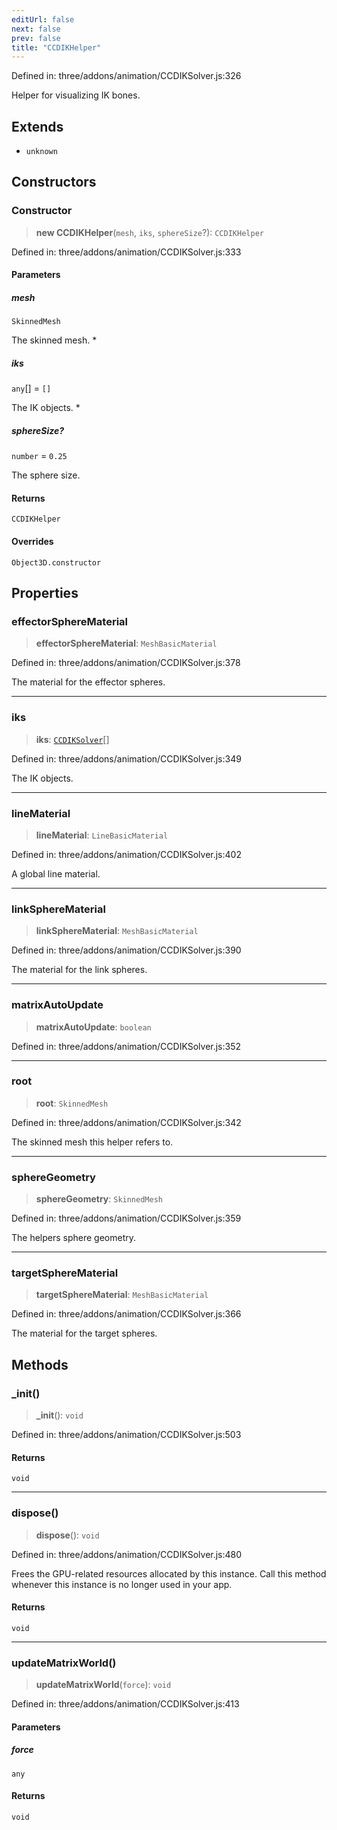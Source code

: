 ```yaml
---
editUrl: false
next: false
prev: false
title: "CCDIKHelper"
---
```


Defined in: three/addons/animation/CCDIKSolver.js:326

Helper for visualizing IK bones.

## Extends

- `unknown`

## Constructors

### Constructor

> **new CCDIKHelper**(`mesh`, `iks`, `sphereSize`?): `CCDIKHelper`

Defined in: three/addons/animation/CCDIKSolver.js:333

#### Parameters

##### mesh

`SkinnedMesh`

The skinned mesh.
 *

##### iks

`any`[] = `[]`

The IK objects.
 *

##### sphereSize?

`number` = `0.25`

The sphere size.

#### Returns

`CCDIKHelper`

#### Overrides

`Object3D.constructor`

## Properties

### effectorSphereMaterial

> **effectorSphereMaterial**: `MeshBasicMaterial`

Defined in: three/addons/animation/CCDIKSolver.js:378

The material for the effector spheres.

***

### iks

> **iks**: [`CCDIKSolver`](CCDIKSolver.html)[]

Defined in: three/addons/animation/CCDIKSolver.js:349

The IK objects.

***

### lineMaterial

> **lineMaterial**: `LineBasicMaterial`

Defined in: three/addons/animation/CCDIKSolver.js:402

A global line material.

***

### linkSphereMaterial

> **linkSphereMaterial**: `MeshBasicMaterial`

Defined in: three/addons/animation/CCDIKSolver.js:390

The material for the link spheres.

***

### matrixAutoUpdate

> **matrixAutoUpdate**: `boolean`

Defined in: three/addons/animation/CCDIKSolver.js:352

***

### root

> **root**: `SkinnedMesh`

Defined in: three/addons/animation/CCDIKSolver.js:342

The skinned mesh this helper refers to.

***

### sphereGeometry

> **sphereGeometry**: `SkinnedMesh`

Defined in: three/addons/animation/CCDIKSolver.js:359

The helpers sphere geometry.

***

### targetSphereMaterial

> **targetSphereMaterial**: `MeshBasicMaterial`

Defined in: three/addons/animation/CCDIKSolver.js:366

The material for the target spheres.

## Methods

### \_init()

> **\_init**(): `void`

Defined in: three/addons/animation/CCDIKSolver.js:503

#### Returns

`void`

***

### dispose()

> **dispose**(): `void`

Defined in: three/addons/animation/CCDIKSolver.js:480

Frees the GPU-related resources allocated by this instance.
Call this method whenever this instance is no longer used in your app.

#### Returns

`void`

***

### updateMatrixWorld()

> **updateMatrixWorld**(`force`): `void`

Defined in: three/addons/animation/CCDIKSolver.js:413

#### Parameters

##### force

`any`

#### Returns

`void`
